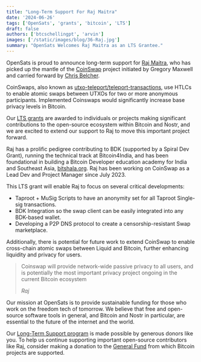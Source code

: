 ```yaml
---
title: "Long-Term Support For Raj Maitra"
date: '2024-06-26'
tags: ['OpenSats', 'grants', 'bitcoin', 'LTS']
draft: false
authors: ['btcschellingpt', 'arvin']
images: ['/static/images/blog/36-Raj.jpg']
summary: "OpenSats Welcomes Raj Maitra as an LTS Grantee."
---
```


OpenSats is proud to announce long-term support for [Raj
Maitra](https://github.com/rajarshimaitra), who has picked up the mantle of the
[CoinSwap](https://github.com/citadel-tech/coinswap/blob/master/docs/dev-book.md?rgh-link-date=2024-05-06T14%3A32%3A12Z)
project initiated by Gregory Maxwell and carried forward by [Chris
Belcher](https://gist.github.com/chris-belcher).

CoinSwaps, also known as
[utxo-teleport/teleport-transactions](https://github.com/utxo-teleport/teleport-transactions),
use HTLCs to enable atomic swaps between UTXOs for two or more anonymous
participants. Implemented Coinswaps would significantly increase base privacy
levels in Bitcoin.

Our [LTS grants](/blog/announcing-lts-grant-program-to-support-bitcoin-core-contributors)
are awarded to individuals or projects making significant contributions to the
open-source ecosystem within Bitcoin and Nostr, and we are excited to extend our
support to Raj to move this important project forward.

Raj has a prolific pedigree contributing to BDK (supported by a Spiral Dev
Grant), running the technical track at Bitcoin4India, and has been foundational
in building a Bitcoin Developer education academy for India and Southeast Asia,
[bitshala.org](https://bitshala.org/). Raj has been working on CoinSwap
as a Lead Dev and Project Manager since July 2023.

This LTS grant will enable Raj to focus on several critical developments:

- Taproot + MuSig Scripts to have an anonymity set for all Taproot Single-sig transactions.
- BDK Integration so the swap client can be easily integrated into any BDK-based wallet.
- Developing a P2P DNS protocol to create a censorship-resistant Swap marketplace.

Additionally, there is potential for future work to extend CoinSwap to enable
cross-chain atomic swaps between Liquid and Bitcoin, further enhancing liquidity
and privacy for users.

> Coinswap will provide network-wide passive privacy to all users, and is
> potentially the most important privacy project ongoing in the current Bitcoin
> ecosystem
>
> <cite>Raj</cite>

Our mission at OpenSats is to provide sustainable funding for those who work on
the freedom tech of tomorrow. We believe that free and open-source software
tools in general, and Bitcoin and Nostr in particular, are essential to the
future of the internet and the world.

Our [Long-Term Support program](/tags/lts) is made possible by generous donors
like you. To help us continue supporting important open-source contributors like
Raj, consider making a donation to the [General Fund](/funds/general) from which
Bitcoin projects are supported.

<center>
    <DonateToGeneralFundButton/>
</center>
